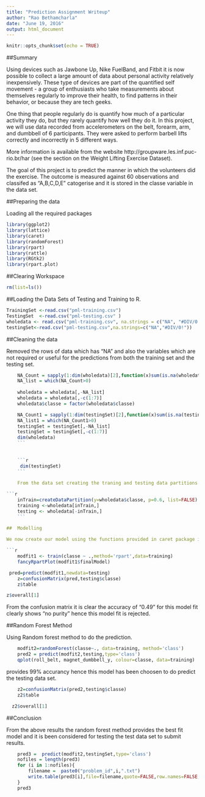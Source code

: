 ```yaml
---
title: "Prediction Assignment Writeup"
author: "Rao Bethamcharla"
date: "June 19, 2016"
output: html_document
---
```


```r
knitr::opts_chunk$set(echo = TRUE)
```

##Summary

Using devices such as Jawbone Up, Nike FuelBand, and Fitbit it is now possible to collect a large amount of data about personal activity relatively inexpensively. These type of devices are part of the quantified self movement - a group of enthusiasts who take measurements about themselves regularly to improve their health, to find patterns in their behavior, or because they are tech geeks.

One thing that people regularly do is quantify how much of a particular activity they do, but they rarely quantify how well they do it. In this project, we will use data recorded from accelerometers on the belt, forearm, arm, and dumbbell of 6 participants. They were asked to perform barbell lifts correctly and incorrectly in 5 different ways.

More information is available from the website http://groupware.les.inf.puc-rio.br/har (see the section on the Weight Lifting Exercise Dataset).

The goal of this project is to predict the manner in which the volunteers did the exercise. The outcome is measured against 60 observations and classifed as “A,B,C,D,E” catogerise and it is stored in the classe variable in the data set.

##Preparing the data

Loading all the required packages
```r
library(ggplot2)
library(lattice)
library(caret)
library(randomForest)
library(rpart)
library(rattle)
library(RGtk2)
library(rpart.plot)
```


##Clearing Workspace
```r
rm(list=ls())
```



##Loading the Data Sets of Testing and Training to R.
```r
TrainingSet <-read.csv("pml-training.csv")
TestingSet  <-read.csv("pml-testing.csv" )
wholedata <- read.csv("pml-training.csv", na.strings = c("NA", "#DIV/0!", ""))
testingSet<-read.csv("pml-testing.csv",na.strings=c("NA","#DIV/0!"))
```


##Cleaning the data

Removed the rows of data which has “NA” and also the variables which are not required or useful for the predictions from both the training set and the testing set.

```r
    NA_Count = sapply(1:dim(wholedata)[2],function(x)sum(is.na(wholedata[,x])))
    NA_list = which(NA_Count>0)
    
    wholedata = wholedata[,-NA_list]
    wholedata = wholedata[,-c(1:7)]
    wholedata$classe = factor(wholedata$classe)

    NA_Count1 = sapply(1:dim(testingSet)[2],function(x)sum(is.na(testingSet[,x])))
    NA_list1 = which(NA_Count1>0)
    testingSet = testingSet[,-NA_list]
    testingSet = testingSet[,-c(1:7)]
    dim(wholedata)
    ```
    
    
    ```r
     dim(testingSet)
    ```
    
    From the data set creating the traning and testing data partitions. The test set of 20 observations provided will be used to validate the model at the end.

```r
    inTrain=createDataPartition(y=wholedata$classe, p=0.6, list=FALSE)
    training <-wholedata[inTrain,]
    testing <- wholedata[-inTrain,]
    ```
    
##  Modelling

We now create our model using the functions provided in caret package in R. ## Tree Method Using the Tree method to do the prediction of ‘classe’.

```r
    modfit1 <- train(classe ~ .,method='rpart',data=training)
    fancyRpartPlot(modfit1$finalModel) 
```

```r
 pred=predict(modfit1,newdata=testing)
    z=confusionMatrix(pred,testing$classe)
    z$table  
```


```r
z$overall[1]
```

From the confusion matrix it is clear the accuracy of “0.49” for this model fit clearly shows “no purity” hence this model fit is rejected.

##Random Forest Method

Using Random forest method to do the prediction.

```r
    modfit2=randomForest(classe~., data=training, method='class')
    pred2 = predict(modfit2,testing,type='class') 
    qplot(roll_belt, magnet_dumbbell_y, colour=classe, data=training)  
```

provides 99% accurancy hence this model has been choosen to do predict the testing data set.

```r
    z2=confusionMatrix(pred2,testing$classe)
    z2$table
```

```r
  z2$overall[1]
```

##Conclusion

From the above results the random forest method provides the best fit model and it is been considered for testing the test data set to submit results.

```r
    pred3 =  predict(modfit2,testingSet,type='class')
    nofiles = length(pred3)
    for (i in 1:nofiles){
        filename =  paste0("problem_id",i,".txt")
        write.table(pred3[i],file=filename,quote=FALSE,row.names=FALSE,col.names=FALSE)
    }
    pred3
    
```

